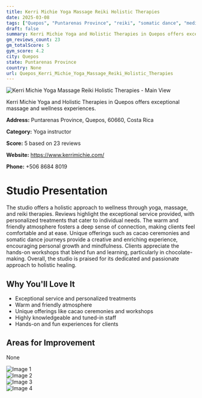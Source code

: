 ```yaml
---
title: Kerri Michie Yoga Massage Reiki Holistic Therapies
date: 2025-03-08
tags: ["Quepos", "Puntarenas Province", "reiki", "somatic dance", "meditation", "holistic", "welcoming", "Quepos"]  
draft: false
summary: Kerri Michie Yoga and Holistic Therapies in Quepos offers exceptional massage and wellness experiences.
gm_reviews_count: 23
gm_totalScore: 5
gym_score: 4.2
city: Quepos
state: Puntarenas Province
country: None
url: Quepos_Kerri_Michie_Yoga_Massage_Reiki_Holistic_Therapies
---
```


<div className="aspect-[16/9] relative my-8">
  <img 
    src="https://lh5.googleusercontent.com/p/AF1QipMTwhpuTw7EhD6nDgnf-8FQBrUH7n9cs5O6Aq9Z=w1920-h1080-k-no"
    alt="Kerri Michie Yoga Massage Reiki Holistic Therapies - Main View"
    className="object-cover absolute inset-0 w-full h-full rounded-lg"
  />
</div>

Kerri Michie Yoga and Holistic Therapies in Quepos offers exceptional massage and wellness experiences.

**Address:** Puntarenas Province, Quepos, 60660, Costa Rica

**Category:** Yoga instructor

**Score:** 5 based on 23 reviews

**Website:** https://www.kerrimichie.com/

**Phone:** +506 8684 8019

# Studio Presentation

The studio offers a holistic approach to wellness through yoga, massage, and reiki therapies. Reviews highlight the exceptional service provided, with personalized treatments that cater to individual needs. The warm and friendly atmosphere fosters a deep sense of connection, making clients feel comfortable and at ease. Unique offerings such as cacao ceremonies and somatic dance journeys provide a creative and enriching experience, encouraging personal growth and mindfulness. Clients appreciate the hands-on workshops that blend fun and learning, particularly in chocolate-making. Overall, the studio is praised for its dedicated and passionate approach to holistic healing.

## Why You'll Love It

- Exceptional service and personalized treatments
- Warm and friendly atmosphere
- Unique offerings like cacao ceremonies and workshops
- Highly knowledgeable and tuned-in staff
- Hands-on and fun experiences for clients

## Areas for Improvement

None

<div className="grid grid-cols-1 xl:grid-cols-2 gap-4 my-8">
<div className="aspect-[4/3] relative"><img src="https://lh5.googleusercontent.com/p/AF1QipOjC1bnVGm_QvfwaQpzKDGqNkVnLwStQu60jlJb=w1920-h1080-k-no" alt="Image 1" className="object-cover absolute inset-0 w-full h-full rounded-lg" /></div>
<div className="aspect-[4/3] relative"><img src="https://lh5.googleusercontent.com/p/AF1QipO4GBsfPecw6V44VkKm0p380vrKpet6XCIDLZTb=w1920-h1080-k-no" alt="Image 2" className="object-cover absolute inset-0 w-full h-full rounded-lg" /></div>
<div className="aspect-[4/3] relative"><img src="https://lh5.googleusercontent.com/p/AF1QipMFOh6NyYLGLbd58VLTN9V7AE6UgqXJ8Lrc64jw=w1920-h1080-k-no" alt="Image 3" className="object-cover absolute inset-0 w-full h-full rounded-lg" /></div>
<div className="aspect-[4/3] relative"><img src="https://lh5.googleusercontent.com/p/AF1QipO2NSN5ihpsNkuGcRz4pcxKaKvaYhOjIpJlx6uo=w1920-h1080-k-no" alt="Image 4" className="object-cover absolute inset-0 w-full h-full rounded-lg" /></div>
</div>